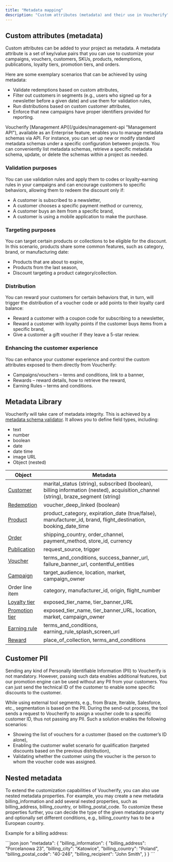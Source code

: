 ```yaml
---
title: "Metadata mapping"
description: "Custom attributes (metadata) and their use in Voucherify"
---
```


## Custom attributes (metadata)

Custom attributes can be added to your project as metadata. A metadata attribute is a set of key/value pairs that you can use to customize your campaigns, vouchers, customers, SKUs, products, redemptions, publications, loyalty tiers, promotion tiers, and orders.

Here are some exemplary scenarios that can be achieved by using metadata:

* Validate redemptions based on custom attributes,
* Filter out customers in segments (e.g., users who signed up for a newsletter before a given date) and use them for validation rules,
* Run distributions based on custom customer attributes,
* Enforce that new campaigns have proper identifiers provided for reporting.

<Callout icon="notebook" color="#2196F3" iconType="regular">
  Voucherify [Management API](/guides/management-api "Management API"), available as an Enterprise feature, enables you to manage metadata schemas via API. For instance, you can set up new or modify standard metadata schemas under a specific configuration between projects. You can conveniently list metadata schemas, retrieve a specific metadata schema, update, or delete the schemas within a project as needed.
</Callout>

### Validation purposes

You can use validation rules and apply them to codes or loyalty-earning rules in your campaigns and can encourage customers to specific behaviors, allowing them to redeem the discount only if:

* A customer is subscribed to a newsletter,
* A customer chooses a specific payment method or currency,
* A customer buys an item from a specific brand,
* A customer is using a mobile application to make the purchase.

### Targeting purposes

You can target certain products or collections to be eligible for the discount. In this scenario, products share some common features, such as category, brand, or manufacturing date:

* Products that are about to expire,
* Products from the last season,
* Discount targeting a product category/collection.

### Distribution

You can reward your customers for certain behaviors that, in turn, will trigger the distribution of a voucher code or add points to their loyalty card balance:

* Reward a customer with a coupon code for subscribing to a newsletter,
* Reward a customer with loyalty points if the customer buys items from a specific brand,
* Give a customer a gift voucher if they leave a 5-star review.

### Enhancing the customer experience

You can enhance your customer experience and control the custom attributes exposed to them directly from Voucherify:

* Campaigns/vouchers – terms and conditions, link to a banner,
* Rewards – reward details, how to retrieve the reward,
* Earning Rules – terms and conditions.

## Metadata Library

Voucherify will take care of metadata integrity. This is achieved by a [metadata schema validator](https://support.voucherify.io/article/99-schema-validation-metadata). It allows you to define field types, including:

* text
* number
* boolean
* date
* date time
* image URL
* Object (nested)

| Object                                             | Metadata                                                                                                                             |
| -------------------------------------------------- | ------------------------------------------------------------------------------------------------------------------------------------ |
| [Customer](/reference/customer-object)             | marital\_status (string), subscribed (boolean), billing information (nested), acquisition\_channel (string), braze\_segment (string) |
| [Redemption](/reference/redemption-object)         | voucher\_deep\_linked (boolean)                                                                                                      |
| [Product](/reference/product-object)               | product\_category, expiration\_date (true/false), manufacturer\_id, brand, flight\_destination, booking\_date\_time                  |
| [Order](/reference/order-object)                   | shipping\_country, order\_channel, payment\_method, store\_id, currency                                                              |
| [Publication](/reference/publication-object)       | request\_source, trigger                                                                                                             |
| [Voucher](/reference/voucher-object)               | terms\_and\_conditions, success\_banner\_url, failure\_banner\_url, contentful\_entities                                             |
| [Campaign](/reference/campaign-object)             | target\_audience, location, market, campaign\_owner                                                                                  |
| Order line item                                    | category, manufacturer\_id, origin, flight\_number                                                                                   |
| [Loyalty tier](/reference/loyalty-tier-object)     | exposed\_tier\_name, tier\_banner\_URL                                                                                               |
| [Promotion tier](/reference/promotion-tier-object) | exposed\_tier\_name, tier\_banner\_URL, location, market, campaign\_owner                                                            |
| [Earning rule](/reference/earning-rule-object)     | terms\_and\_conditions, earning\_rule\_splash\_screen\_url                                                                           |
| [Reward](/reference/reward-object)                 | place\_of\_collection, terms\_and\_conditions                                                                                        |

## Customer PII

Sending any kind of Personally Identifiable Information (PII) to Voucherify is not mandatory. However, passing such data enables additional features, but our promotion engine can be used without any PII from your customers. You can just send the technical ID of the customer to enable some specific discounts to the customer.

While using external tool segments, e.g., from Braze, Iterable, Salesforce, etc., segmentation is based on the PII. During the send-out process, the tool sends a request to Voucherify to assign a voucher code to a specific customer ID, thus not passing any PII. Such a solution enables the following scenarios:

* Showing the list of vouchers for a customer (based on the customer’s ID alone),
* Enabling the customer wallet scenario for qualification (targeted discounts based on the previous distribution),
* Validating whether the customer using the voucher is the person to whom the voucher code was assigned.

## Nested metadata

To extend the customization capabilities of Voucherify, you can also use nested metadata properties. For example, you may create a new metadata billing\_information and add several nested properties, such as billing\_address, billing\_country, or billing\_postal\_code. To customize these properties further, you can decide the type of the given metadata property and optionally set different conditions, e.g., billing\_country has to be a European country.

Example for a billing address:

<CodeGroup>
  ```json json
  "metadata": {
        "billing_information": {
                "billing_address": "Porcelanowa 23",
                "billing_city": "Katowice",
                "billing_country": "Poland",
                "billing_postal_code": "40-246",
                "billing_recipient": "John Smith",
      }
    }
  ```
</CodeGroup>